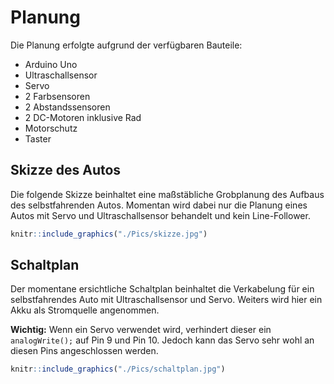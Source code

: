 
# Planung

Die Planung erfolgte aufgrund der verfügbaren Bauteile:

- Arduino Uno
- Ultraschallsensor
- Servo
- 2 Farbsensoren
- 2 Abstandssensoren
- 2 DC-Motoren inklusive Rad
- Motorschutz
- Taster

## Skizze des Autos

Die folgende Skizze beinhaltet eine maßstäbliche Grobplanung des Aufbaus des selbstfahrenden Autos. Momentan wird dabei nur die Planung eines Autos mit Servo und Ultraschallsensor behandelt und kein Line-Follower.

```r
knitr::include_graphics("./Pics/skizze.jpg")
```


## Schaltplan

Der momentane ersichtliche Schaltplan beinhaltet die Verkabelung für ein selbstfahrendes Auto mit Ultraschallsensor und Servo. Weiters wird hier ein Akku als Stromquelle angenommen.  

**Wichtig:** Wenn ein Servo verwendet wird, verhindert dieser ein `analogWrite();` auf Pin 9 und Pin 10. Jedoch kann das Servo sehr wohl an diesen Pins angeschlossen werden.

```r
knitr::include_graphics("./Pics/schaltplan.jpg")
```

